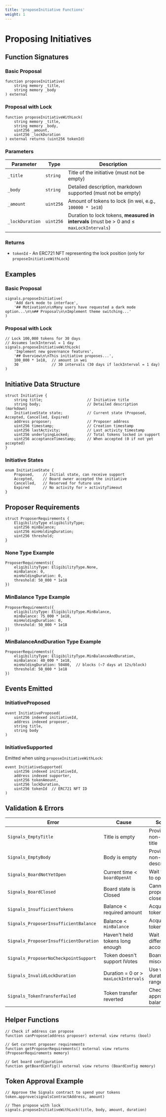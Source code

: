 ```yaml
---
title: 'proposeInitiative Functions'
weight: 1
---
```


# Proposing Initiatives

## Function Signatures

### Basic Proposal

```solidity
function proposeInitiative(
    string memory _title,
    string memory _body
) external
```

### Proposal with Lock

```solidity
function proposeInitiativeWithLock(
    string memory _title,
    string memory _body,
    uint256 _amount,
    uint256 _lockDuration
) external returns (uint256 tokenId)
```

### Parameters

| Parameter | Type | Description |
|-----------|------|-------------|
| `_title` | `string` | Title of the initiative (must not be empty) |
| `_body` | `string` | Detailed description, markdown supported (must not be empty) |
| `_amount` | `uint256` | Amount of tokens to lock (in wei, e.g., `100000 * 1e18`) |
| `_lockDuration` | `uint256` | Duration to lock tokens, **measured in intervals** (must be > 0 and ≤ `maxLockIntervals`) |

### Returns

- `tokenId` - An ERC721 NFT representing the lock position (only for `proposeInitiativeWithLock`)

## Examples

### Basic Proposal

```solidity
signals.proposeInitiative(
    'Add dark mode to interface',
    '## Motivation\n\nMany users have requested a dark mode option...\n\n## Proposal\n\nImplement theme switching...'
)
```

### Proposal with Lock

```solidity
// Lock 100,000 tokens for 30 days
// Assumes lockInterval = 1 day
signals.proposeInitiativeWithLock(
    'Implement new governance features',
    '## Overview\n\nThis initiative proposes...',
    100_000 * 1e18,  // amount in wei
    30               // 30 intervals (30 days if lockInterval = 1 day)
)
```

## Initiative Data Structure

```solidity
struct Initiative {
    string title;                    // Initiative title
    string body;                     // Detailed description (markdown)
    InitiativeState state;           // Current state (Proposed, Accepted, Cancelled, Expired)
    address proposer;                // Proposer address
    uint256 timestamp;               // Creation timestamp
    uint256 lastActivity;            // Last activity timestamp
    uint256 underlyingLocked;        // Total tokens locked in support
    uint256 acceptanceTimestamp;     // When accepted (0 if not yet accepted)
}
```

### Initiative States

```solidity
enum InitiativeState {
    Proposed,    // Initial state, can receive support
    Accepted,    // Board owner accepted the initiative
    Cancelled,   // Reserved for future use
    Expired      // No activity for > activityTimeout
}
```

## Proposer Requirements

```solidity
struct ProposerRequirements {
    EligibilityType eligibilityType;
    uint256 minBalance;
    uint256 minHoldingDuration;
    uint256 threshold;
}
```

### None Type Example

```solidity
ProposerRequirements({
    eligibilityType: EligibilityType.None,
    minBalance: 0,
    minHoldingDuration: 0,
    threshold: 50_000 * 1e18
})
```

### MinBalance Type Example

```solidity
ProposerRequirements({
    eligibilityType: EligibilityType.MinBalance,
    minBalance: 75_000 * 1e18,
    minHoldingDuration: 0,
    threshold: 50_000 * 1e18
})
```

### MinBalanceAndDuration Type Example

```solidity
ProposerRequirements({
    eligibilityType: EligibilityType.MinBalanceAndDuration,
    minBalance: 40_000 * 1e18,
    minHoldingDuration: 50400,  // blocks (~7 days at 12s/block)
    threshold: 50_000 * 1e18
})
```

## Events Emitted

### InitiativeProposed

```solidity
event InitiativeProposed(
    uint256 indexed initiativeId,
    address indexed proposer,
    string title,
    string body
)
```

### InitiativeSupported

Emitted when using `proposeInitiativeWithLock`:

```solidity
event InitiativeSupported(
    uint256 indexed initiativeId,
    address indexed supporter,
    uint256 tokenAmount,
    uint256 lockDuration,
    uint256 tokenId  // ERC721 NFT ID
)
```

## Validation & Errors

| Error | Cause | Solution |
|-------|-------|----------|
| `Signals_EmptyTitle` | Title is empty | Provide a non-empty title |
| `Signals_EmptyBody` | Body is empty | Provide a non-empty description |
| `Signals_BoardNotYetOpen` | Current time < `boardOpenAt` | Wait for board to open |
| `Signals_BoardClosed` | Board state is Closed | Cannot propose on closed boards |
| `Signals_InsufficientTokens` | Balance < required amount | Acquire more tokens |
| `Signals_ProposerInsufficientBalance` | Balance < `minBalance` | Acquire more tokens |
| `Signals_ProposerInsufficientDuration` | Haven't held tokens long enough | Wait or use different account |
| `Signals_ProposerNoCheckpointSupport` | Token doesn't support IVotes | Board misconfigured |
| `Signals_InvalidLockDuration` | Duration = 0 or > `maxLockIntervals` | Use valid duration range |
| `Signals_TokenTransferFailed` | Token transfer reverted | Check approval and balance |

## Helper Functions

```solidity
// Check if address can propose
function canPropose(address proposer) external view returns (bool)

// Get current proposer requirements
function getProposerRequirements() external view returns (ProposerRequirements memory)

// Get board configuration
function getBoardConfig() external view returns (BoardConfig memory)
```

## Token Approval Example

```solidity
// Approve the Signals contract to spend your tokens
token.approve(signalsContractAddress, amount)

// Then propose with lock
signals.proposeInitiativeWithLock(title, body, amount, duration)
```
